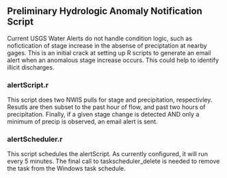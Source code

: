 ## Preliminary Hydrologic Anomaly Notification Script
Current USGS Water Alerts do not handle condition logic, such as
nofictication of stage increase in the absense of preciptation at
nearby gages.  This is an initial crack at setting up R scripts to
generate an email alert when an anomalous stage increase occurs.  This
could help to identify illicit discharges.

### alertScript.r
This script does two NWIS pulls for stage and precipitation,
respectivley. Resutls are then subset to the past hour of flow, and
past two hours of precipitation.  Finally, if a given stage change is
detected AND only a minimum of precip is observed, an email alert is sent.

### alertScheduler.r
This script schedules the alertScript.  As currently configured, it
will run every 5 minutes.  The final call to taskscheduler_delete is
needed to remove the task from the Windows task schedule. 
